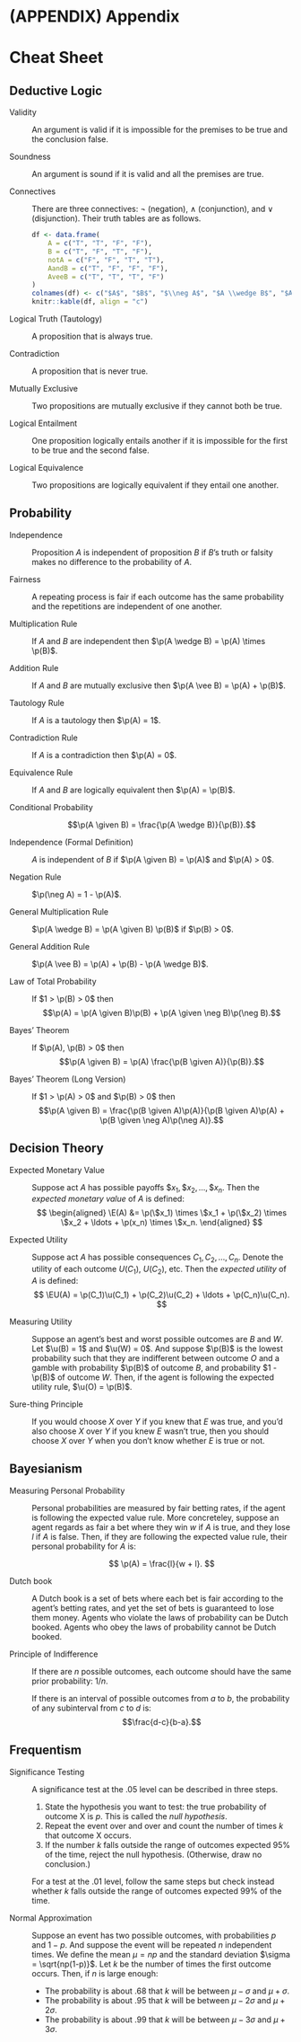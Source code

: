 # (APPENDIX) Appendix {-}

# Cheat Sheet

## Deductive Logic {-}

Validity

:    An argument is valid if it is impossible for the premises to be true and the conclusion false.

Soundness

:    An argument is sound if it is valid and all the premises are true.

Connectives

:    There are three connectives: $\neg$ (negation), $\wedge$ (conjunction), and $\vee$ (disjunction). Their truth tables are as follows.
    
    ```r
    df <- data.frame(
        A = c("T", "T", "F", "F"),
        B = c("T", "F", "T", "F"),
        notA = c("F", "F", "T", "T"),
        AandB = c("T", "F", "F", "F"),
        AveeB = c("T", "T", "T", "F")
    )
    colnames(df) <- c("$A$", "$B$", "$\\neg A$", "$A \\wedge B$", "$A \\vee B$")
    knitr::kable(df, align = "c")
    ```

Logical Truth (Tautology)

:    A proposition that is always true.

Contradiction

:    A proposition that is never true.

Mutually Exclusive

:    Two propositions are mutually exclusive if they cannot both be true.

Logical Entailment

:    One proposition logically entails another if it is impossible for the first to be true and the second false.

Logical Equivalence

:    Two propositions are logically equivalent if they entail one another.


## Probability {-}

Independence

:    Proposition $A$ is independent of proposition $B$ if $B$'s truth or falsity makes no difference to the probability of $A$.

Fairness

:    A repeating process is fair if each outcome has the same probability and the repetitions are independent of one another.

Multiplication Rule

:    If $A$ and $B$ are independent then $\p(A \wedge B) = \p(A) \times \p(B)$.

Addition Rule

:    If $A$ and $B$ are mutually exclusive then $\p(A \vee B) = \p(A) + \p(B)$.

Tautology Rule

:    If $A$ is a tautology then $\p(A) = 1$.

Contradiction Rule

:    If $A$ is a contradiction then $\p(A) = 0$.

Equivalence Rule

:    If $A$ and $B$ are logically equivalent then $\p(A) = \p(B)$.

Conditional Probability

:    $$\p(A \given B) = \frac{\p(A \wedge B)}{\p(B)}.$$


Independence (Formal Definition)

:    $A$ is independent of $B$ if $\p(A \given B) = \p(A)$ and $\p(A) > 0$.

Negation Rule

:    $\p(\neg A) = 1 - \p(A)$.

General Multiplication Rule

:    $\p(A \wedge B) = \p(A \given B) \p(B)$ if $\p(B) > 0$.

General Addition Rule

:    $\p(A \vee B) = \p(A) + \p(B) - \p(A \wedge B)$.

Law of Total Probability

:    If $1 > \p(B) > 0$ then $$\p(A) = \p(A \given B)\p(B) + \p(A \given \neg B)\p(\neg B).$$

Bayes' Theorem

:    If $\p(A), \p(B) > 0$ then $$\p(A \given B) = \p(A) \frac{\p(B \given A)}{\p(B)}.$$

Bayes' Theorem (Long Version)

:    If $1 > \p(A) > 0$ and $\p(B) > 0$ then $$\p(A \given B) = \frac{\p(B \given A)\p(A)}{\p(B \given A)\p(A) + \p(B \given \neg A)\p(\neg A)}.$$


## Decision Theory {-}

Expected Monetary Value

:   Suppose act $A$ has possible payoffs $\$x_1, \$x_2, \ldots, \$x_n$. Then the *expected monetary value* of $A$ is defined:
$$
  \begin{aligned}
    \E(A) &= \p(\$x_1) \times \$x_1 + \p(\$x_2) \times \$x_2 + \ldots + \p(x_n) \times \$x_n.
  \end{aligned}
$$

Expected Utility

:   Suppose act $A$ has possible consequences $C_1, C_2, \ldots,C_n$. Denote the utility of each outcome $U(C_1)$, $U(C_2)$, etc. Then the *expected utility* of $A$ is defined:
$$ \EU(A) = \p(C_1)\u(C_1) + \p(C_2)\u(C_2) + \ldots + \p(C_n)\u(C_n). $$

Measuring Utility

:    Suppose an agent's best and worst possible outcomes are $B$ and $W$. Let $\u(B) = 1$ and $\u(W) = 0$. And suppose $\p(B)$ is the lowest probability such that they are indifferent between outcome $O$ and a gamble with probability $\p(B)$ of outcome $B$, and probability $1 - \p(B)$ of outcome $W$. Then, if the agent is following the expected utility rule, $\u(O) = \p(B)$.

Sure-thing Principle

:   If you would choose $X$ over $Y$ if you knew that $E$ was true, and you'd also choose $X$ over $Y$ if you knew $E$ wasn't true, then you should choose $X$ over $Y$ when you don't know whether $E$ is true or not.


## Bayesianism {-}

Measuring Personal Probability

:    Personal probabilities are measured by fair betting rates, if the agent is following the expected value rule. More concreteley, suppose an agent regards as fair a bet where they win $w$ if $A$ is true, and they lose $l$ if $A$ is false. Then, if they are following the expected value rule, their personal probability for $A$ is:

    $$ \p(A) = \frac{l}{w + l}. $$

Dutch book

:    A Dutch book is a set of bets where each bet is fair according to the agent's betting rates, and yet the set of bets is guaranteed to lose them money. Agents who violate the laws of probability can be Dutch booked. Agents who obey the laws of probability cannot be Dutch booked.

Principle of Indifference

:   If there are $n$ possible outcomes, each outcome should have the same prior probability: $1/n$.

    If there is an interval of possible outcomes from $a$ to $b$, the probability of any subinterval from $c$ to $d$ is: $$\frac{d-c}{b-a}.$$


## Frequentism {-}

Significance Testing

:    A significance test at the $.05$ level can be described in three steps.

    1. State the hypothesis you want to test: the true probability of outcome X is $p$. This is called the *null hypothesis*.
    2. Repeat the event over and over and count the number of times $k$ that outcome X occurs.
    3. If the number $k$ falls outside the range of outcomes expected $95\%$ of the time, reject the null hypothesis. (Otherwise, draw no conclusion.)
    
    For a test at the $.01$ level, follow the same steps but check instead whether $k$ falls outside the range of outcomes expected $99\%$ of the time.

Normal Approximation

:    Suppose an event has two possible outcomes, with probabilities $p$ and $1-p$. And suppose the event will be repeated $n$ independent times. We define the mean $\mu = np$ and the standard deviation $\sigma = \sqrt{np(1-p)}$. Let $k$ be the number of times the first outcome occurs. Then, if $n$ is large enough:

    - The probability is about $.68$ that $k$ will be between $\mu - \sigma$ and $\mu + \sigma$.
    - The probability is about $.95$ that $k$ will be between $\mu - 2\sigma$ and $\mu + 2\sigma$.
    - The probability is about $.99$ that $k$ will be between $\mu - 3\sigma$ and $\mu + 3\sigma$.